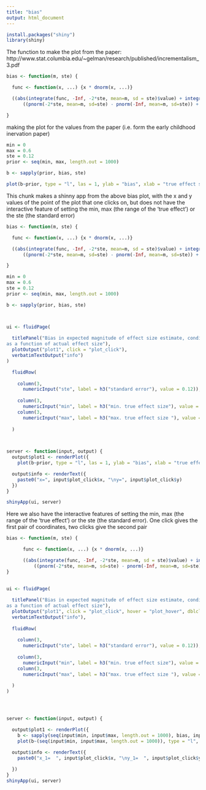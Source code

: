 ```yaml
---
title: "bias"
output: html_document
---
```



```r
install.packages("shiny")
library(shiny)
```

The function to make the plot from the paper: http://www.stat.columbia.edu/~gelman/research/published/incrementalism_3.pdf
```r
bias <- function(m, ste) {

  func <- function(x, ...) {x * dnorm(x, ...)}

  ((abs(integrate(func, -Inf, -2*ste, mean=m, sd = ste)$value) + integrate(func, 2*ste, Inf, mean=m, sd = ste)$value)/
      ((pnorm(-2*ste, mean=m, sd=ste) - pnorm(-Inf, mean=m, sd=ste)) + (pnorm(Inf, mean=m, sd=ste) - pnorm(2*ste, mean=m, sd=ste)))) - m

}
```

making the plot for the values from the paper (i.e. form the early childhood inervation paper)
```r

min = 0
max = 0.6
ste = 0.12
prior <- seq(min, max, length.out = 1000)

b <- sapply(prior, bias, ste)

plot(b~prior, type = "l", las = 1, ylab = "bias", xlab = "true effect size", lwd = 2)

```


This chunk makes a shinny app from the above bias plot, with the x and y values of the point of the plot that one clicks on, but does not have the interactive feature of setting the min, max (the range of the 'true effect') or the ste (the standard error)
```r
bias <- function(m, ste) {

  func <- function(x, ...) {x * dnorm(x, ...)}

  ((abs(integrate(func, -Inf, -2*ste, mean=m, sd = ste)$value) + integrate(func, 2*ste, Inf, mean=m, sd = ste)$value)/
      ((pnorm(-2*ste, mean=m, sd=ste) - pnorm(-Inf, mean=m, sd=ste)) + (pnorm(Inf, mean=m, sd=ste) - pnorm(2*ste, mean=m, sd=ste)))) - m

}

min = 0
max = 0.6
ste = 0.12
prior <- seq(min, max, length.out = 1000)

b <- sapply(prior, bias, ste)



ui <- fluidPage(
  
  titlePanel("Bias in expected magnitude of effect size estimate, conditional on statistical significance,
as a function of actual effect size"),
  plotOutput("plot1", click = "plot_click"),
  verbatimTextOutput("info")
)

  fluidRow(
    
    column(3, 
      numericInput("ste", label = h3("standard error"), value = 0.12)),
    
    column(3, 
      numericInput("min", label = h3("min. true effect size"), value = 0)),     
    column(3, 
      numericInput("max", label = h3("max. true effect size "), value = 0.6))
  
  )
  


server <- function(input, output) {
  output$plot1 <- renderPlot({
    plot(b~prior, type = "l", las = 1, ylab = "bias", xlab = "true effect size", lwd = 2)})

  output$info <- renderText({
    paste0("x=", input$plot_click$x, "\ny=", input$plot_click$y)
  })
}

shinyApp(ui, server)
```




Here we also have the interactive features of setting the min, max (the range of the 'true effect') or the ste (the standard error). One click gives the first pair of coordinates, two clicks give the second pair
```r
bias <- function(m, ste) {

      func <- function(x, ...) {x * dnorm(x, ...)}

      ((abs(integrate(func, -Inf, -2*ste, mean=m, sd = ste)$value) + integrate(func, 2*ste, Inf, mean=m, sd = ste)$value)/
          ((pnorm(-2*ste, mean=m, sd=ste) - pnorm(-Inf, mean=m, sd=ste)) + (pnorm(Inf, mean=m, sd=ste) - pnorm(2*ste, mean=m, sd=ste)))) - m
}

   
ui <- fluidPage(
  
  titlePanel("Bias in expected magnitude of effect size estimate, conditional on statistical significance,
as a function of actual effect size"),
  plotOutput("plot1", click = "plot_click", hover = "plot_hover", dblclick = "plot_dblclick"),
  verbatimTextOutput("info"),
  
  fluidRow(
    
    column(3, 
      numericInput("ste", label = h3("standard error"), value = 0.12)),
    
    column(3, 
      numericInput("min", label = h3("min. true effect size"), value = 0)),     
    column(3, 
      numericInput("max", label = h3("max. true effect size "), value = 0.6))
  
  )
)




server <- function(input, output) {

  output$plot1 <- renderPlot({
    b <- sapply(seq(input$min, input$max, length.out = 1000), bias, input$ste)
    plot(b~(seq(input$min, input$max, length.out = 1000)), type = "l", las = 1, ylab = "bias", xlab = "true effect size", lwd = 2)})

  output$info <- renderText({
    paste0("x_1=  ", input$plot_click$x, "\ny_1=  ", input$plot_click$y, "\n\nx_2=  ", input$plot_dblclick$x, "\ny_2=  ", input$plot_dblclick$y ) 
    
  })
}
shinyApp(ui, server)
```

